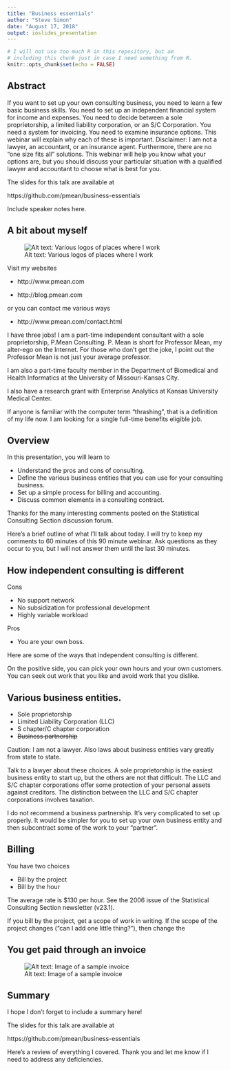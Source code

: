 ```yaml
---
title: "Business essentials"
author: "Steve Simon"
date: "August 17, 2018"
output: ioslides_presentation
---
```


```r
# I will not use too much R in this repository, but am 
# including this chunk just in case I need something from R.
knitr::opts_chunk$set(echo = FALSE)
```

## Abstract

If you want to set up your own consulting business, you need to learn a few basic business skills. You need to set up an independent financial system for income and expenses. You need to decide between a sole proprietorship, a limited liability corporation, or an S/C Corporation. You need a system for invoicing. You need to examine insurance options. This webinar will explain why each of these is important. Disclaimer: I am not a lawyer, an accountant, or an insurance agent. Furthermore, there are no “one size fits all” solutions. This webinar will help you know what your options are, but you should discuss your particular situation with a qualified lawyer and accountant to choose what is best for you.

The slides for this talk are available at 

https://github.com/pmean/business-essentials

<div class="notes">

Include speaker notes here.

</div>

## A bit about myself

![Alt text: Various logos of places where I work](../images/various-logos.png)

Visit my websites

- http://www.pmean.com

- http://blog.pmean.com

or you can contact me various ways

- http://www.pmean.com/contact.html

<div class="notes">

I have three jobs! I am a part-time independent consultant with a sole proprietorship, P.Mean Consulting. P. Mean is short for Professor Mean, my alter-ego on the Internet. For those who don't get the joke, I point out the Professor Mean is not just your average professor.

I am also a part-time faculty member in the Department of Biomedical and Health Informatics at the University of Missouri-Kansas City. 

I also have a research grant with Enterprise Analytics at Kansas University Medical Center.

If anyone is familiar with the computer term "thrashing", that is a definition of my life now. I am looking for a single full-time benefits eligible job.

</div>

## Overview

In this presentation, you will learn to

- Understand the pros and cons of consulting.
- Define the various business entities that you can use for your consulting business.
- Set up a simple process for billing and accounting.
- Discuss common elements in a consulting contract.

Thanks for the many interesting comments posted on the Statistical Consulting Section discussion forum.

<div class="notes">

Here's a brief outline of what I'll talk about today. I will try to keep my comments to 60 minutes of this 90 minute webinar. Ask questions as they occur to you, but I will not answer them until the last 30 minutes.

</div>

## How independent consulting is different

Cons
 
- No support network
- No subsidization for professional development
- Highly variable workload

Pros

- You are your own boss.

<div class="notes">

Here are some of the ways that independent consulting is different.

On the positive side, you can pick your own hours and your own customers. You can seek out work that you like and avoid work that you dislike.

</div>

## Various business entities.

- Sole proprietorship
- Limited Liability Corporation (LLC)
- S chapter/C chapter corporation
- ~~Business partnership~~

Caution: I am not a lawyer. Also laws about business entities vary greatly from state to state.

<div class="notes">

Talk to a lawyer about these choices. A sole proprietorship is the easiest business entity to start up, but the others are not that difficult. The LLC and S/C chapter corporations offer some protection of your personal assets against creditors. The distinction between the LLC and S/C chapter corporations involves taxation.

I do not recommend a business partnership. It's very complicated to set up properly. It would be simpler for you to set up your own business entity and then subcontract some of the work to your "partner".

</div>

## Billing

You have two choices

- Bill by the project
- Bill by the hour

The average rate is $130 per hour. See the 2006 issue of the Statistical Consulting Section newsletter (v23.1).

<div class="notes">

If you bill by the project, get a scope of work in writing. If the scope of the project changes ("can I add one little thing?"), then change the 

</div>

## You get paid through an invoice

![Alt text: Image of a sample invoice](../images/sample-invoice-0000.png)

## Summary

I hope I don't forget to include a summary here!

The slides for this talk are available at 

https://github.com/pmean/business-essentials


<div class="notes">

Here's a review of everything I covered. Thank you and let me know if I need to address any deficiencies.

</div>


